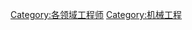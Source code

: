{{Catnav|頁面分類|人类社会|科技|工程技术|机械工程}}
{{Catnav|頁面分類|人类社会|人物|各職業人物|工程师}}
{{Catnav|頁面分類|人物|各職業人物|工程师}}
{{Commonscat|Mechanical engineers}}

[[Category:各领域工程师|Category:各领域工程师]]
[[Category:机械工程|Category:机械工程]]